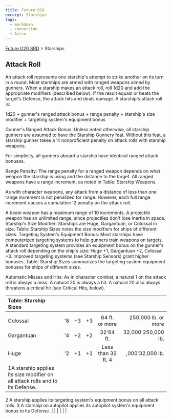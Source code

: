 ```yaml
---
title: Future D20
excerpt: Starships
tags:
  - markdown
  - conversion
  - Astro
---
```






[Future D20 SRD]( / ) > Starships




## Attack Roll


An attack roll represents one starship's attempt to strike another on its turn in a round. Most starships are armed with ranged weapons aimed by gunners.
When a starship makes an attack roll, roll 1d20 and add the appropriate modifiers (described below). If the result equals or beats the target's Defense, the attack hits and deals damage. A starship's attack roll is:


1d20 + gunner's ranged attack bonus + range penalty + starship's size modifier + targeting system's equipment bonus


Gunner's Ranged Attack Bonus: Unless noted otherwise, all starship gunners are assumed to have the Starship Gunnery feat. Without this feat, a starship gunner takes a '4 nonproficient penalty on attack rolls with starship weapons.


For simplicity, all gunners aboard a starship have identical ranged attack bonuses.


Range Penalty: The range penalty for a ranged weapon depends on what weapon the starship is using and the distance to the target. All ranged weapons have a range increment, as noted in Table: Starship Weapons.


As with character weapons, any attack from a distance of less than one range increment is not penalized for range. However, each full range increment causes a cumulative '2 penalty on the attack roll.


A beam weapon has a maximum range of 10 increments. A projectile weapon has an unlimited range, since projectiles don't lose inertia in space.
Starship's Size Modifier: Starships are Huge, Gargantuan, or Colossal in size. Table: Starship Sizes notes the size modifiers for ships of different sizes.
Targeting System's Equipment Bonus: Most starships have computerized targeting systems to help gunners train weapons on targets. A standard targeting system provides an equipment bonus on the gunner's attack roll depending on the ship's size: Huge +1, Gargantuan +2, Colossal +3. Improved targeting systems (see Starship Sensors) grant higher bonuses. Table: Starship Sizes summarizes the targeting system equipment bonuses for ships of different sizes.


Automatic Misses and Hits: As in character combat, a natural 1 on the attack roll is always a miss. A natural 20 is always a hit. A natural 20 also always threatens a critical hit (see Critical Hits, below).


| Table: Starship Sizes |  |  |  |  |  |
| :----------------------- | :--: | :--: | :--: | :--: | --: |
|  |  |  |  |  |  |
| Colossal | '8 | +3 | +3 | 64 ft. or more | 250,000 lb. or more |
| Gargantuan | '4 | +2 | +2 | 32'64 ft. | 32,000'250,000 lb. |
| Huge | '2 | +1 | +1 | Less than 32 ft. 4 | ,000'32,000 lb. |
| 1A starship applies its size modifier on all attack rolls and to its Defense.
2 A starship applies its targeting system's equipment bonus on all attack rolls.
3 A starship on autopilot applies its autopilot system's equipment bonus to its Defense. |  |  |  |  |  |




